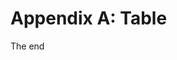 
# Appendix A: Table


\begin{table}[ht]
\centering
\caption{Time series of 1964-1976 catch (left) and ABC, TAC, and catch for EBS pollock, 1977-2017 in t. Source: compiled from NMFS Regional office web site and various NPFMC reports. Note that the 2017 value is based on catch reported to October 25th 2016 plus an added component due to bycatch of pollock in other fisheries.}
\label{tab:samples}
\begin{tabular}{crrrrr}
\hline
Year    &   Catch   &   Year    &   ABC &   TAC &   Catch \\
\hline
1964    &   174,792 &   1977    &   950,000 &   950,000 &   978,370 \\
1965    &   230,551 &   1978    &   950,000 &   950,000 &   979,431 \\
1966    &   261,678 &   1979    &   1,100,000   &   950,000 &   935,714 \\
1967    &   550,362 &   1980    &   1,300,000   &   1,000,000   &   958,280 \\
1968    &   702,181 &   1981    &   1,300,000   &   1,000,000   &   973,502 \\
1969    &   862,789 &   1982    &   1,300,000   &   1,000,000   &   955,964 \\
1970    &   1,256,565   &   1983    &   1,300,000   &   1,000,000   &   981,450 \\
1971    &   1,743,763   &   1984    &   1,300,000   &   1,200,000   &   1,092,055 \\
1972    &   1,874,534   &   1985    &   1,300,000   &   1,200,000   &   1,139,676 \\
1973    &   1,758,919   &   1986    &   1,300,000   &   1,200,000   &   1,141,993 \\
1974    &   1,588,390   &   1987    &   1,300,000   &   1,200,000   &   859,416 \\
1975    &   1,356,736   &   1988    &   1,500,000   &   1,300,000   &   1,228,721 \\
1976    &   1,177,822   &   1989    &   1,340,000   &   1,340,000   &   1,229,600 \\
    &       &   1990    &   1,450,000   &   1,280,000   &   1,455,193 \\
    &       &   1991    &   1,676,000   &   1,300,000   &   1,195,664 \\
    &       &   1992    &   1,490,000   &   1,300,000   &   1,390,299 \\
    &       &   1993    &   1,340,000   &   1,300,000   &   1,326,602 \\
    &       &   1994    &   1,330,000   &   1,330,000   &   1,329,352 \\
    &       &   1995    &   1,250,000   &   1,250,000   &   1,264,247 \\
    &       &   1996    &   1,190,000   &   1,190,000   &   1,192,781 \\
    &       &   1997    &   1,130,000   &   1,130,000   &   1,124,433 \\
    &       &   1998    &   1,110,000   &   1,110,000   &   1,019,082 \\
    &       &   1999    &   992,000 &   992,000 &   989,680 \\
    &       &   2000    &   1,139,000   &   1,139,000   &   1,132,710 \\
    &       &   2001    &   1,842,000   &   1,400,000   &   1,387,197 \\
    &       &   2002    &   2,110,000   &   1,485,000   &   1,480,776 \\
    &       &   2003    &   2,330,000   &   1,491,760   &   1,490,779 \\
    &       &   2004    &   2,560,000   &   1,492,000   &   1,480,552 \\
    &       &   2005    &   1,960,000   &   1,478,500   &   1,483,022 \\
    &       &   2006    &   1,930,000   &   1,485,000   &   1,488,031 \\
    &       &   2007    &   1,394,000   &   1,394,000   &   1,354,502 \\
    &       &   2008    &   1,000,000   &   1,000,000   &   990,629 \\
    &       &   2009    &   815,000 &   815,000 &   810,784 \\
    &       &   2010    &   813,000 &   813,000 &   810,215 \\
    &       &   2011    &   1,270,000   &   1,252,000   &   1,199,214 \\
    &       &   2012    &   1,220,000   &   1,200,000   &   1,205,283 \\
    &       &   2013    &   1,375,000   &   1,247,000   &   1,270,824 \\
    &       &   2014    &   1,369,000   &   1,267,000   &   1,297,846 \\
    &       &   2015    &   1,637,000   &   1,310,000   &   1,322,312 \\
    &       &   2016    &   2,090,000   &   1,340,000   &   1,348,979 \\
    &       &   2016    &   2,090,000   &   1,340,000   &   1,348,979 \\
           \multicolumn{3}{r}   1977-2016 average   &   1,401,300   &   1,202,032   &   1,182,379 \\
    \hline
\end{tabular}
\end{table}

\begin{table}[ht]
\centering
\caption{ Highlights of some management measures affecting the pollock fishery.       }
\label{tab:mgt}
\begin{tabular}{p{0.5in}p{5.5in}}
\hline
Year    &   Management  \\
\hline
1977    &   Preliminary BSAI FMP implemented with several closure areas \\
1982    &   FMP implement for the BSAI  \\
1982    &   Chinook salmon bycatch limits established for foreign trawlers  \\
1984    &   2 million t groundfish OY limit established \\
1984    &   Limits on Chinook salmon bycatch reduced    \\
1990    &   New observer program established along with data reporting  \\
1992    &   Pollock CDQ program commences   \\
1994    &   NMFS adopts minimum mesh size requirements for trawl codends    \\
1994    &   Voluntary retention of salmon for foodbank donations    \\
1994    &   NMFS publishes individual vessel bycatch rates on internet  \\
1995    &   Trawl closures areas and trigger limits established for chum and Chinook salmon \\
1998    &   Improved utilization and retention in effect (reduced discarded pollock)    \\
1998    &   American Fisheries Act (AFA) passed \\
1999    &   The AFA was implemented for catcher/processors  \\
1999    &   Additional critical habitat areas around sea lion haulouts in the GOA and Eastern Bering Sea are closed.    \\
2000    &   AFA implemented for remaining sectors (catcher vessel and motherships)  \\
2001    &   Pollock industry adopts voluntary rolling hotspot program for chum salmon   \\
2002    &   Pollock industry adopts voluntary rolling hotspot program for Chinook salmon    \\
2005    &   Rolling hotspot program adopted in regulations to exempt fleet from triggered time/area closures for Chinook and chum salmon    \\
2011    &   Amendment 91 enacted, Chinook salmon management under hard limits   \\
2015    &   Amendment 110 (BSAI) Salmon prohibited species catch management in the Bering Sea pollock fishery (additional measures that change limits depending on Chinook salmon run-strength indices) and includes additional provisions for reporting requirements (see https://alaskafisheries.noaa.gov/fisheries/chinook-salmon-bycatch-management for update and general information) \\
2016    &   Measures of amendment 110 go into effect for 2017 fishing season; Chinook salmon runs above the 3-run index value so bycatch limits stay the same   \\
\hline
\end{tabular}
\end{table}

\begin{table}[ht]
\centering
\caption{The lower bound (LB), upper bound (UB), initial value, prior, and estimation phase for each estimated model parameter.} 
\label{tab:samples}
\begin{tabular}{crrrrrrr}
\hline
\multicolumn{8}{c}{ Length Frequency samples } \\
\hline
        & \multicolumn{2}{c}{ A Season } &\multicolumn{2}{c}{B Season SE } &\multicolumn{2}{c}{B Season NW} &   \\
Year    &   Males   &   Females &   Males   &   Females &   Males   &   Females &   Total   \\
\hline
1977    &   26,411  &   25,923  &   4,301   &   4,511   &   29,075  &   31,219  &   121,440 \\
1978    &   25,110  &   31,653  &   9,829   &   9,524   &   46,349  &   46,072  &   168,537 \\
1979    &   59,782  &   62,512  &   3,461   &   3,113   &   62,298  &   61,402  &   252,568 \\
1980    &   42,726  &   42,577  &   3,380   &   3,464   &   47,030  &   49,037  &   188,214 \\
1981    &   64,718  &   57,936  &   2,401   &   2,147   &   53,161  &   53,570  &   233,933 \\
1982    &   74,172  &   70,073  &   16,265  &   14,885  &   181,606 &   163,272 &   520,273 \\
1983    &   94,118  &   90,778  &   16,604  &   16,826  &   193,031 &   174,589 &   585,946 \\
1984    &   158,329 &   161,876 &   106,654 &   105,234 &   243,877 &   217,362 &   993,332 \\
1985    &   119,384 &   109,230 &   96,684  &   97,841  &   284,850 &   256,091 &   964,080 \\
1986    &   186,505 &   189,497 &   135,444 &   123,413 &   164,546 &   131,322 &   930,727 \\
1987    &   373,163 &   399,072 &   14,170  &   21,162  &   24,038  &   22,117  &   853,722 \\
1991    &   160,491 &   148,236 &   166,117 &   150,261 &   141,085 &   139,852 &   906,042 \\
1992    &   158,405 &   153,866 &   163,045 &   164,227 &   101,036 &   102,667 &   843,244 \\
1993    &   143,296 &   133,711 &   148,299 &   140,402 &   27,262  &   28,522  &   621,490 \\
1994    &   139,332 &   147,204 &   159,341 &   153,526 &   28,015  &   27,953  &   655,370 \\
1995    &   131,287 &   128,389 &   179,312 &   154,520 &   16,170  &   16,356  &   626,032 \\
1996    &   149,111 &   140,981 &   200,482 &   156,804 &   18,165  &   18,348  &   683,890 \\
1997    &   124,953 &   104,115 &   116,448 &   107,630 &   60,192  &   53,191  &   566,527 \\
1998    &   136,605 &   110,620 &   208,659 &   178,012 &   32,819  &   40,307  &   707,019 \\
1999    &   36,258  &   32,630  &   38,840  &   35,695  &   16,282  &   18,339  &   178,044 \\
2000    &   64,575  &   58,162  &   63,832  &   41,120  &   40,868  &   39,134  &   307,689 \\
2001    &   79,333  &   75,633  &   54,119  &   51,268  &   44,295  &   45,836  &   350,483 \\
2002    &   71,776  &   69,743  &   65,432  &   64,373  &   37,701  &   39,322  &   348,347 \\
2003    &   74,995  &   77,612  &   49,469  &   53,053  &   51,799  &   53,463  &   360,390 \\
2004    &   75,426  &   76,018  &   63,204  &   62,005  &   47,289  &   44,246  &   368,188 \\
2005    &   76,627  &   69,543  &   43,205  &   33,886  &   68,878  &   63,088  &   355,225 \\
2006    &   72,353  &   63,108  &   28,799  &   22,363  &   75,180  &   65,209  &   327,010 \\
2007    &   62,827  &   60,522  &   32,945  &   25,518  &   75,128  &   69,116  &   326,054 \\
2008    &   46,125  &   51,027  &   20,493  &   23,503  &   61,149  &   64,598  &   266,894 \\
2009    &   46,051  &   44,080  &   19,877  &   18,579  &   50,451  &   53,344  &   232,379 \\
2010    &   39,495  &   41,054  &   19,194  &   20,591  &   40,449  &   41,323  &   202,106 \\
2011    &   58,822  &   62,617  &   60,254  &   65,057  &   51,137  &   48,084  &   345,971 \\
2012    &   53,641  &   57,966  &   45,044  &   46,940  &   50,167  &   53,224  &   306,982 \\
2013    &   52,303  &   62,336  &   37,434  &   44,709  &   49,484  &   49,903  &   296,168 \\
2014    &   55,954  &   58,097  &   46,568  &   51,950  &   46,643  &   46,202  &   305,414 \\
2015    &   55,646  &   56,507  &   45,074  &   41,218  &   46,237  &   43,084  &   287,766 \\
\end{tabular}
\end{table}

\clearpage
\begin{table}[ht]
\centering
\caption{ Biomass (age 1+) of Eastern Bering Sea pollock as estimated by surveys 1979‑2016 (millions of metric tons). Note that the bottom-trawl survey data only represent biomass from the survey strata (1-6) areas in 1982-1984, and 1986. For all other years the estimates include strata 8-9. Also, the 1979 - 1981 bottom trawl survey data were omitted from the model since the survey gear differed. }
\label{tab:surveybiom}
\begin{tabular}{crrrrr}
\hline
    &   Bottom trawl    &   AT  &   AT \%     &       &   Near bottom \\
Year    &   Survey  &   Survey  &   age 3+  &   Total[1]    &   biomass \\
\hline
1979    &       &   7.458   &   22\% &       &       \\
1980    &       &       &       &       &       \\
1981    &       &       &       &       &       \\
1982    &   2.856   &   4.901   &   95\% &   7.757   &   37\% \\
1983    &   6.258   &       &       &       &       \\
1984    &   4.894   &       &       &       &       \\
1985    &   5.955   &   4.799   &   97\% &   10.754  &   55\% \\
1986    &   4.897   &       &       &       &       \\
1987    &   5.498   &       &       &       &       \\
1988    &   7.289   &   4.675   &   97\% &   11.964  &   61\% \\
1989    &   6.55    &       &       &       &       \\
1990    &   7.316   &       &       &       &       \\
1991    &   5.13    &   1.454   &   46\% &   6.584   &   78\% \\
1992    &   4.583   &       &       &       &       \\
1993    &   5.631   &       &       &       &       \\
1994    &   5.027   &   2.886   &   85\% &   7.913   &   64\% \\
1995    &   5.478   &       &       &       &       \\
1996    &   3.415   &   2.311   &   97\% &   5.726   &   60\% \\
1997    &   3.8 &   2.591   &   70\% &   6.391   &   59\% \\
1998    &   2.781   &       &       &       &       \\
1999    &   3.798   &   3.285   &   95\% &   7.083   &   54\% \\
2000    &   5.281   &   3.049   &   95\% &   8.330   &   63\% \\
2001    &   4.197   &       &       &       &       \\
2002    &   5.033   &   3.622   &   82\% &   8.655   &   58\% \\
2003    &   8.392   &       &       &       &       \\
2004    &   3.863   &   3.307   &   99\% &   7.170   &   54\% \\
2005    &   5.321   &       &       &       &       \\
2006    &   3.045   &   1.560   &   98\% &   4.605   &   66\% \\
2007    &   4.338   &   1.769   &   89\% &   6.107   &   71\% \\
2008    &   3.023   &   0.997   &   76\% &   4.020   &   75\% \\
2009    &   2.282   &   0.924   &   78\% &   3.206   &   71\% \\
2010    &   3.738   &   2.323   &   65\% &   6.061   &   62\% \\
2011    &   3.112   &       &       &       &       \\
2012    &   3.487   &   1.843   &   71\% &   5.330   &   65\% \\
2013    &   4.575   &       &       &       &       \\
2014    &   7.43    &   3.439   &   65\% &   10.869  &   68\% \\
2015    &   6.39    &       &       &       &       \\
2016    &   4.91    &   4.063   &   97\% &   8.973   &   55\% \\
\hline
Average &   4.843   &   2.763   &   85\% &   7.140   &   62\% \\
\hline
\end{tabular}
\end{table}
The end

